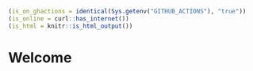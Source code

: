 ```r
(is_on_ghactions = identical(Sys.getenv("GITHUB_ACTIONS"), "true"))
(is_online = curl::has_internet())
(is_html = knitr::is_html_output())
```

# Welcome

